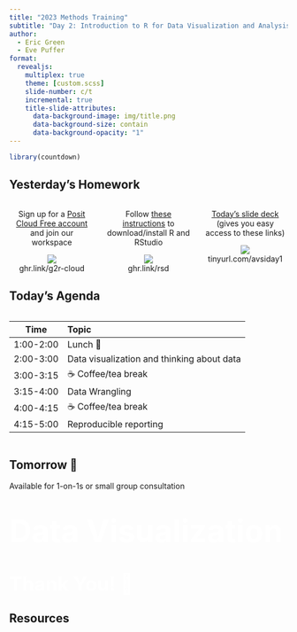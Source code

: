 ```yaml
---
title: "2023 Methods Training"
subtitle: "Day 2: Introduction to R for Data Visualization and Analysis"
author:
  - Eric Green
  - Eve Puffer
format: 
  revealjs:
    multiplex: true
    theme: [custom.scss]
    slide-number: c/t
    incremental: true
    title-slide-attributes:
      data-background-image: img/title.png
      data-background-size: contain
      data-background-opacity: "1"
---
```


```r
library(countdown)
```


## Yesterday's Homework

::: columns
::: {.column width="33.3%"}

<center>
Sign up for a [Posit Cloud Free account](https://ghr.link/g2r-cloud) and join our workspace
<br>

![](img/g2r-cloud.png)
<br>
ghr.link/g2r-cloud
</center>
:::

::: {.column width="33.3%"}
<center>
Follow [these instructions](https://posit.co/download/rstudio-desktop/) to download/install R and RStudio

![](img/rsd.png)
<br>
ghr.link/rsd
</center>
:::
::: {.column width="33.3%"}
<center>
[Today's slide deck](https://tinyurl.com/avsiday2) 
(gives you easy access to these links)


![](img/amt2.png)
<br>
tinyurl.com/avsiday1
</center>
:::
:::


## Today's Agenda

::: columns
::: {.column width="90%"}
| Time      | Topic                                      |
|-----------|:-------------------------------------------|
| 1:00-2:00 | Lunch 🥘                                   |
| 2:00-3:00 | Data visualization and thinking about data |
| 3:00-3:15 | ☕️ Coffee/tea break                        |
| 3:15-4:00 | Data Wrangling                             |
| 4:00-4:15 | ☕️ Coffee/tea break                        |
| 4:15-5:00 | Reproducible reporting                     |
:::
:::

## Tomorrow 🤝

Available for 1-on-1s or small group consultation

# [Data Visualization]{style="color:white; font-size:200%;"} {background="linear-gradient(0deg, #006db0, #008a2e)"}





# [Thank You! 🙏]{style="color:white; font-size:125%;"} {background="linear-gradient(0deg, #006db0, #008a2e)"}

## Resources
